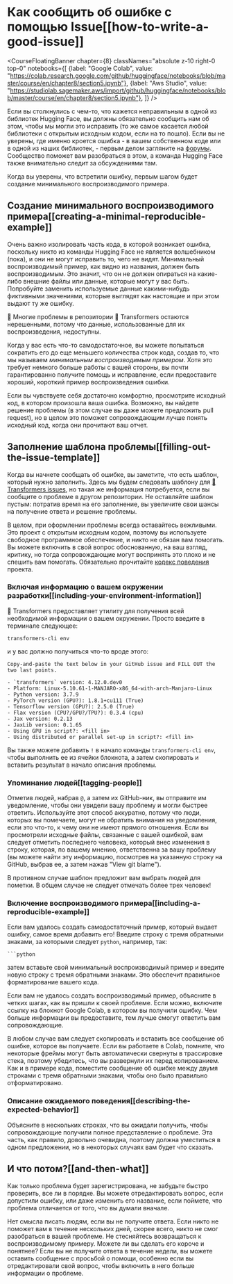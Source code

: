 # Как сообщить об ошибке с помощью Issue[[how-to-write-a-good-issue]]

<CourseFloatingBanner chapter={8}
  classNames="absolute z-10 right-0 top-0"
  notebooks={[
    {label: "Google Colab", value: "https://colab.research.google.com/github/huggingface/notebooks/blob/master/course/en/chapter8/section5.ipynb"},
    {label: "Aws Studio", value: "https://studiolab.sagemaker.aws/import/github/huggingface/notebooks/blob/master/course/en/chapter8/section5.ipynb"},
]} />

Если вы столкнулись с чем-то, что кажется неправильным в одной из библиотек Hugging Face, вы должны обязательно сообщить нам об этом, чтобы мы могли это исправить (то же самое касается любой библиотеки с открытым исходным кодом, если на то пошло). Если вы не уверены, где именно кроется ошибка - в вашем собственном коде или в одной из наших библиотек, - первым делом загляните на [форумы](https://discuss.huggingface.co/). Сообщество поможет вам разобраться в этом, а команда Hugging Face также внимательно следит за обсуждениями там.

<Youtube id="_PAli-V4wj0"/>

Когда вы уверены, что встретили ошибку, первым шагом будет создание минимального воспроизводимого примера.

## Создание минимального воспроизводимого примера[[creating-a-minimal-reproducible-example]]

Очень важно изолировать часть кода, в которой возникает ошибка, поскольку никто из команды Hugging Face не является волшебником (пока), и они не могут исправить то, чего не видят. Минимальный воспроизводимый пример, как видно из названия, должен быть воспроизводимым. Это значит, что он не должен опираться на какие-либо внешние файлы или данные, которые могут у вас быть. Попробуйте заменить используемые данные какими-нибудь фиктивными значениями, которые выглядят как настоящие и при этом выдают ту же ошибку.

<Tip>

🚨 Многие проблемы в репозитории 🤗 Transformers остаются нерешенными, потому что данные, использованные для их воспроизведения, недоступны.

</Tip>

Когда у вас есть что-то самодостаточное, вы можете попытаться сократить его до еще меньшего количества строк кода, создав то, что мы называем _минимальным воспроизводимым примером_. Хотя это требует немного больше работы с вашей стороны, вы почти гарантированно получите помощь и исправление, если предоставите хороший, короткий пример воспроизведения ошибки.

Если вы чувствуете себя достаточно комфортно, просмотрите исходный код, в котором произошла ваша ошибка. Возможно, вы найдете решение проблемы (в этом случае вы даже можете предложить pull request), но в целом это поможет сопровождающим лучше понять исходный код, когда они прочитают ваш отчет.

## Заполнение шаблона проблемы[[filling-out-the-issue-template]]

Когда вы начнете сообщать об ошибке, вы заметите, что есть шаблон, который нужно заполнить. Здесь мы будем следовать шаблону для [🤗 Transformers issues](https://github.com/huggingface/transformers/issues/new/choose), но такая же информация потребуется, если вы сообщите о проблеме в другом репозитории. Не оставляйте шаблон пустым: потратив время на его заполнение, вы увеличите свои шансы на получение ответа и решение проблемы.

В целом, при оформлении проблемы всегда оставайтесь вежливыми. Это проект с открытым исходным кодом, поэтому вы используете свободное программное обеспечение, и никто не обязан вам помогать. Вы можете включить в свой вопрос обоснованную, на ваш взгляд, критику, но тогда сопровождающие могут воспринять это плохо и не спешить вам помогать. Обязательно прочитайте [кодекс поведения](https://github.com/huggingface/transformers/blob/master/CODE_OF_CONDUCT.md) проекта.

### Включая информацию о вашем окружении разработки[[including-your-environment-information]]

🤗 Transformers предоставляет утилиту для получения всей необходимой информации о вашем окружении. Просто введите в терминале следующее:

```
transformers-cli env
```

и у вас должно получиться что-то вроде этого:

```out
Copy-and-paste the text below in your GitHub issue and FILL OUT the two last points.

- `transformers` version: 4.12.0.dev0
- Platform: Linux-5.10.61-1-MANJARO-x86_64-with-arch-Manjaro-Linux
- Python version: 3.7.9
- PyTorch version (GPU?): 1.8.1+cu111 (True)
- Tensorflow version (GPU?): 2.5.0 (True)
- Flax version (CPU?/GPU?/TPU?): 0.3.4 (cpu)
- Jax version: 0.2.13
- JaxLib version: 0.1.65
- Using GPU in script?: <fill in>
- Using distributed or parallel set-up in script?: <fill in>
```

Вы также можете добавить `!` в начало команды `transformers-cli env`, чтобы выполнить ее из ячейки блокнота, а затем скопировать и вставить результат в начало описания проблемы.

### Упоминание людей[[tagging-people]]

Отметив людей, набрав `@`, а затем их GitHub-ник, вы отправите им уведомление, чтобы они увидели вашу проблему и могли быстрее ответить. Используйте этот способ аккуратно, потому что люди, которых вы помечаете, могут не обратить внимания на уведомления, если это что-то, к чему они не имеют прямого отношения. Если вы просмотрели исходные файлы, связанные с вашей ошибкой, вам следует отметить последнего человека, который внес изменения в строку, которая, по вашему мнению, ответственна за вашу проблему (вы можете найти эту информацию, посмотрев на указанную строку на GitHub, выбрав ее, а затем нажав "View git blame").

В противном случае шаблон предложит вам выбрать людей для пометки. В общем случае не следует отмечать более трех человек!

### Включение воспроизводимого примера[[including-a-reproducible-example]]

Если вам удалось создать самодостаточный пример, который выдает ошибку, самое время добавить его! Введите строку с тремя обратными знаками, за которыми следует `python`, например, так:

```
```python
```

затем вставьте свой минимальный воспроизводимый пример и введите новую строку с тремя обратными знаками. Это обеспечит правильное форматирование вашего кода.

Если вам не удалось создать воспроизводимый пример, объясните в четких шагах, как вы пришли к своей проблеме. Если можно, включите ссылку на блокнот Google Colab, в котором вы получили ошибку. Чем больше информации вы предоставите, тем лучше смогут ответить вам сопровождающие.

В любом случае вам следует скопировать и вставить все сообщение об ошибке, которое вы получаете. Если вы работаете в Colab, помните, что некоторые фреймы могут быть автоматически свернуты в трассировке стека, поэтому убедитесь, что вы развернули их перед копированием. Как и в примере кода, поместите сообщение об ошибке между двумя строками с тремя обратными знаками, чтобы оно было правильно отформатировано.

### Описание ожидаемого поведения[[describing-the-expected-behavior]]

Объясните в нескольких строках, что вы ожидали получить, чтобы сопровождающие получили полное представление о проблеме. Эта часть, как правило, довольно очевидна, поэтому должна уместиться в одном предложении, но в некоторых случаях вам будет что сказать.

## И что потом?[[and-then-what]]

Как только проблема будет зарегистрирована, не забудьте быстро проверить, все ли в порядке. Вы можете отредактировать вопрос, если допустили ошибку, или даже изменить его название, если поймете, что проблема отличается от того, что вы думали вначале.

Нет смысла писать людям, если вы не получите ответа. Если никто не поможет вам в течение нескольких дней, скорее всего, никто не смог разобраться в вашей проблеме. Не стесняйтесь возвращаться к воспроизводимому примеру. Можете ли вы сделать его короче и понятнее? Если вы не получите ответа в течение недели, вы можете оставить сообщение с просьбой о помощи, особенно если вы отредактировали свой вопрос, чтобы включить в него больше информации о проблеме.

